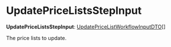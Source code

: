 
# UpdatePriceListsStepInput

 **UpdatePriceListsStepInput**: [UpdatePriceListWorkflowInputDTO](../../../types/interfaces/types.UpdatePriceListWorkflowInputDTO/page.mdx)[]

The price lists to update.
